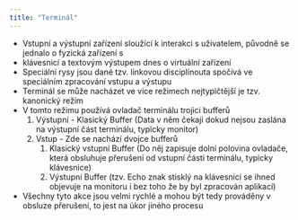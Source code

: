 ```yaml
---
title: "Terminál"
---
```


- Vstupní a výstupní zařízení sloužící k interakci s uživatelem, původně se jednalo o fyzická zařízení s
- klávesnicí a textovým výstupem dnes o virtuální zařízení
- Speciální rysy jsou dané tzv. linkovou disciplínouta spočívá ve speciálním zpracování vstupu a výstupu
- Terminál se může nacházet ve více režimech nejtypičtější je tzv. kanonický režim
- V tomto režimu používá ovladač terminálu trojici bufferů
    1. Výstupní - Klasický Buffer (Data v něm čekají dokud nejsou zaslána na výstupní část terminálu, typicky monitor)
    1. Vstup - Zde se nachází dvojce bufferů
        1. Klasický vstupní Buffer (Do něj zapisuje dolní polovina ovladače, která obsluhuje přerušení od vstupní části terminálu, typicky klávesnice)
        1. Výstupní Buffer (tzv. Echo znak stisklý na klávesnici se ihned objevuje na monitoru i bez toho že by byl zpracován aplikací)
- Všechny tyto akce jsou velmi rychlé a mohou být tedy prováděny v obsluze přerušení, to jest na úkor jiného procesu
